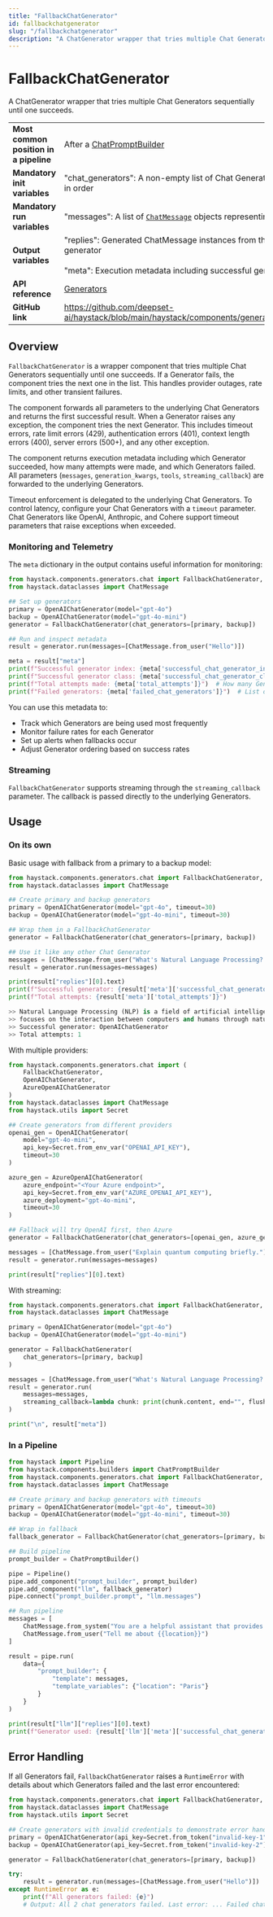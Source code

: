 ```yaml
---
title: "FallbackChatGenerator"
id: fallbackchatgenerator
slug: "/fallbackchatgenerator"
description: "A ChatGenerator wrapper that tries multiple Chat Generators sequentially until one succeeds."
---
```


# FallbackChatGenerator

A ChatGenerator wrapper that tries multiple Chat Generators sequentially until one succeeds.

|  |  |
| --- | --- |
| **Most common position in a pipeline** | After a [ChatPromptBuilder](../builders/chatpromptbuilder.mdx) |
| **Mandatory init variables** | "chat_generators": A non-empty list of Chat Generator components to try in order |
| **Mandatory run variables** | "messages": A list of [`ChatMessage`](../../concepts/data-classes/chatmessage.mdx) objects representing the chat |
| **Output variables** | "replies": Generated ChatMessage instances from the first successful generator  <br /> <br />"meta": Execution metadata including successful generator details |
| **API reference** | [Generators](/reference/generators-api) |
| **GitHub link** | https://github.com/deepset-ai/haystack/blob/main/haystack/components/generators/chat/fallback.py |

## Overview

`FallbackChatGenerator` is a wrapper component that tries multiple Chat Generators sequentially until one succeeds. If a Generator fails, the component tries the next one in the list. This handles provider outages, rate limits, and other transient failures.

The component forwards all parameters to the underlying Chat Generators and returns the first successful result. When a Generator raises any exception, the component tries the next Generator. This includes timeout errors, rate limit errors (429), authentication errors (401), context length errors (400), server errors (500+), and any other exception.

The component returns execution metadata including which Generator succeeded, how many attempts were made, and which Generators failed. All parameters (`messages`, `generation_kwargs`, `tools`, `streaming_callback`) are forwarded to the underlying Generators.

Timeout enforcement is delegated to the underlying Chat Generators. To control latency, configure your Chat Generators with a `timeout` parameter. Chat Generators like OpenAI, Anthropic, and Cohere support timeout parameters that raise exceptions when exceeded.

### Monitoring and Telemetry

The `meta` dictionary in the output contains useful information for monitoring:

```python
from haystack.components.generators.chat import FallbackChatGenerator, OpenAIChatGenerator
from haystack.dataclasses import ChatMessage

## Set up generators
primary = OpenAIChatGenerator(model="gpt-4o")
backup = OpenAIChatGenerator(model="gpt-4o-mini")
generator = FallbackChatGenerator(chat_generators=[primary, backup])

## Run and inspect metadata
result = generator.run(messages=[ChatMessage.from_user("Hello")])

meta = result["meta"]
print(f"Successful generator index: {meta['successful_chat_generator_index']}")  # 0 for first, 1 for second, etc.
print(f"Successful generator class: {meta['successful_chat_generator_class']}")  # e.g., "OpenAIChatGenerator"
print(f"Total attempts made: {meta['total_attempts']}")  # How many Generators were tried
print(f"Failed generators: {meta['failed_chat_generators']}")  # List of failed Generator names
```

You can use this metadata to:

- Track which Generators are being used most frequently
- Monitor failure rates for each Generator
- Set up alerts when fallbacks occur
- Adjust Generator ordering based on success rates

### Streaming

`FallbackChatGenerator` supports streaming through the `streaming_callback` parameter. The callback is passed directly to the underlying Generators.

## Usage

### On its own

Basic usage with fallback from a primary to a backup model:

```python
from haystack.components.generators.chat import FallbackChatGenerator, OpenAIChatGenerator
from haystack.dataclasses import ChatMessage

## Create primary and backup generators
primary = OpenAIChatGenerator(model="gpt-4o", timeout=30)
backup = OpenAIChatGenerator(model="gpt-4o-mini", timeout=30)

## Wrap them in a FallbackChatGenerator
generator = FallbackChatGenerator(chat_generators=[primary, backup])

## Use it like any other Chat Generator
messages = [ChatMessage.from_user("What's Natural Language Processing? Be brief.")]
result = generator.run(messages=messages)

print(result["replies"][0].text)
print(f"Successful generator: {result['meta']['successful_chat_generator_class']}")
print(f"Total attempts: {result['meta']['total_attempts']}")

>> Natural Language Processing (NLP) is a field of artificial intelligence that
>> focuses on the interaction between computers and humans through natural language...
>> Successful generator: OpenAIChatGenerator
>> Total attempts: 1
```

With multiple providers:

```python
from haystack.components.generators.chat import (
    FallbackChatGenerator,
    OpenAIChatGenerator,
    AzureOpenAIChatGenerator
)
from haystack.dataclasses import ChatMessage
from haystack.utils import Secret

## Create generators from different providers
openai_gen = OpenAIChatGenerator(
    model="gpt-4o-mini",
    api_key=Secret.from_env_var("OPENAI_API_KEY"),
    timeout=30
)

azure_gen = AzureOpenAIChatGenerator(
    azure_endpoint="<Your Azure endpoint>",
    api_key=Secret.from_env_var("AZURE_OPENAI_API_KEY"),
    azure_deployment="gpt-4o-mini",
    timeout=30
)

## Fallback will try OpenAI first, then Azure
generator = FallbackChatGenerator(chat_generators=[openai_gen, azure_gen])

messages = [ChatMessage.from_user("Explain quantum computing briefly.")]
result = generator.run(messages=messages)

print(result["replies"][0].text)
```

With streaming:

```python
from haystack.components.generators.chat import FallbackChatGenerator, OpenAIChatGenerator
from haystack.dataclasses import ChatMessage

primary = OpenAIChatGenerator(model="gpt-4o")
backup = OpenAIChatGenerator(model="gpt-4o-mini")

generator = FallbackChatGenerator(
    chat_generators=[primary, backup]
)

messages = [ChatMessage.from_user("What's Natural Language Processing? Be brief.")]
result = generator.run(
    messages=messages,
    streaming_callback=lambda chunk: print(chunk.content, end="", flush=True)
)

print("\n", result["meta"])
```

### In a Pipeline

```python
from haystack import Pipeline
from haystack.components.builders import ChatPromptBuilder
from haystack.components.generators.chat import FallbackChatGenerator, OpenAIChatGenerator
from haystack.dataclasses import ChatMessage

## Create primary and backup generators with timeouts
primary = OpenAIChatGenerator(model="gpt-4o", timeout=30)
backup = OpenAIChatGenerator(model="gpt-4o-mini", timeout=30)

## Wrap in fallback
fallback_generator = FallbackChatGenerator(chat_generators=[primary, backup])

## Build pipeline
prompt_builder = ChatPromptBuilder()

pipe = Pipeline()
pipe.add_component("prompt_builder", prompt_builder)
pipe.add_component("llm", fallback_generator)
pipe.connect("prompt_builder.prompt", "llm.messages")

## Run pipeline
messages = [
    ChatMessage.from_system("You are a helpful assistant that provides concise answers."),
    ChatMessage.from_user("Tell me about {{location}}")
]

result = pipe.run(
    data={
        "prompt_builder": {
            "template": messages,
            "template_variables": {"location": "Paris"}
        }
    }
)

print(result["llm"]["replies"][0].text)
print(f"Generator used: {result['llm']['meta']['successful_chat_generator_class']}")
```

## Error Handling

If all Generators fail, `FallbackChatGenerator` raises a `RuntimeError` with details about which Generators failed and the last error encountered:

```python
from haystack.components.generators.chat import FallbackChatGenerator, OpenAIChatGenerator
from haystack.dataclasses import ChatMessage
from haystack.utils import Secret

## Create generators with invalid credentials to demonstrate error handling
primary = OpenAIChatGenerator(api_key=Secret.from_token("invalid-key-1"))
backup = OpenAIChatGenerator(api_key=Secret.from_token("invalid-key-2"))

generator = FallbackChatGenerator(chat_generators=[primary, backup])

try:
    result = generator.run(messages=[ChatMessage.from_user("Hello")])
except RuntimeError as e:
    print(f"All generators failed: {e}")
    # Output: All 2 chat generators failed. Last error: ... Failed chat generators: [OpenAIChatGenerator, OpenAIChatGenerator]
```
